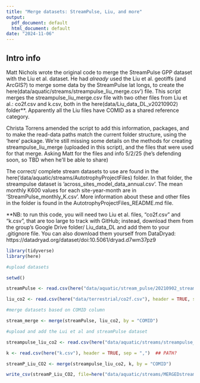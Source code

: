 ```yaml
---
title: "Merge datasets: StreamPulse, Liu, and more"
output:
  pdf_document: default
  html_document: default
date: "2024-11-06"
---
```


## Intro info
Matt Nichols wrote the original code to merge the StreamPulse GPP dataset with the Liu et al. dataset. He had *already* used the Liu et al. geotiffs (and ArcGIS?) to merge some data by the StreamPulse lat longs, to create the here(data/aquatic/streams/streampulse_liu_merge.csv') file. This script merges the streampulse_liu_merge.csv file with two other files from Liu et al.: co2f.csv and k.csv, both in the here(data/Liu_data_DL_v20210902) folder**. Apparently all the Liu files have COMID as a shared reference category. 

Christa Torrens amended the script to add this information, packages, and to make the read-data paths match the current folder structure, using the 'here' package.  We're still missing some details on the methods for creating streampulse_liu_merge (uploaded in this script), and the files that were used for that merge.  Asking Matt for the files and info 5/2/25 (he's defending soon, so TBD when he'll be able to share)

The correct/ complete stream datasets to use are found in the here('data/aquatic/streams/AutotrophyProjectFiles) folder. In that folder, the streampulse dataset is 'across_sites_model_data_annual.csv'. The mean monthly K600 values for each site-year-month are in 'StreamPulse_monthly_K.csv'. More information about these and other files in the folder is found in the AutotrophyProjectFiles_README.md file. 

**NB: to run this code, you will need two  Liu et al. files, "co2f.csv" and "k.csv", that are too large to track with GitHub; instead, download them from the group's Google Drive folder/ Liu_data_DL and add them to your .gitignore file. You can also download them  yourself from DataDryad: https://datadryad.org/dataset/doi:10.5061/dryad.d7wm37pz9



```r

library(tidyverse)
library(here)

```


```r
#upload datasets

setwd()

streamPulse <- read.csv(here("data/aquatic/stream_pulse/20210902_streampulse_synthesis_statset.csv"), header = TRUE, sep = ",")

liu_co2 <- read.csv(here("data/terrestrial/co2f.csv"), header = TRUE, sep = ",")

#merge datasets based on COMID column

stream_merge <- merge(streamPulse, liu_co2, by = "COMID")

```

```r
#upload and add the Lui et al and streamPulse dataset

streampulse_liu_co2 <- read.csv(here("data/aquatic/streams/streampulse_liu_merge.csv"), header = TRUE, sep = ",")

k <- read.csv(here("k.csv"), header = TRUE, sep = ",")  ## PATH? 

```

```r
streamP_Liu_CO2 <- merge(streampulse_liu_co2, k, by = "COMID")

write_csv(streamP_Liu_CO2, file=here("data/aquatic/streams/MERGEDstreamPulse_Liu.csv"))
```


